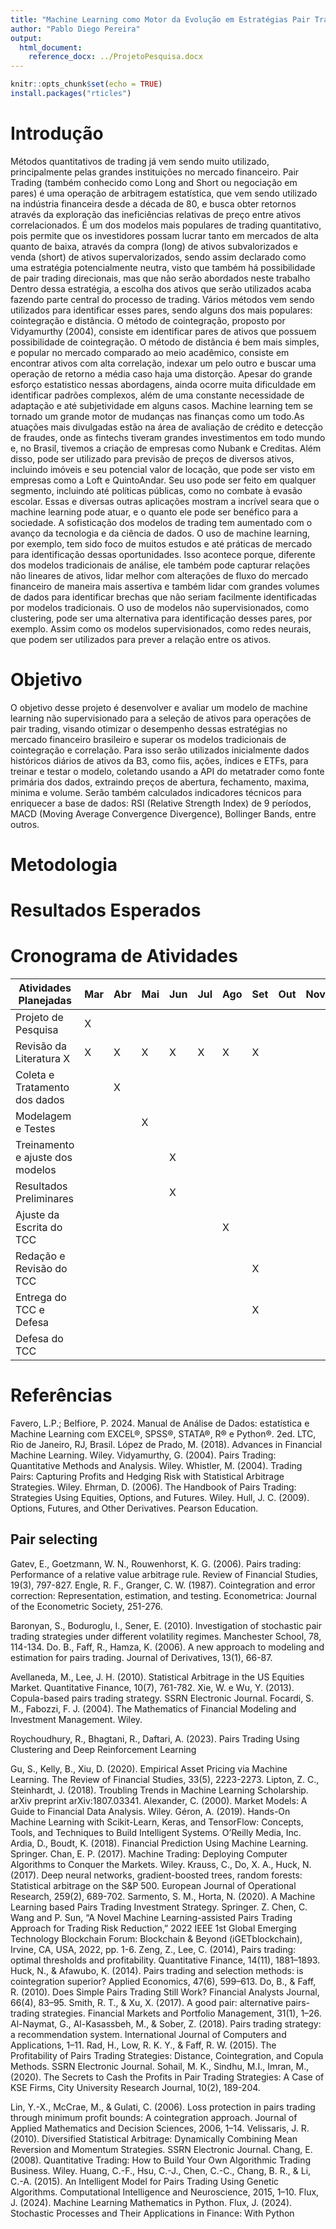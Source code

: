 ---
title: "Machine Learning como Motor da Evolução em Estratégias Pair Trading."
author: "Pablo Diego Pereira"
output:
  html_document:
    reference_docx: ../ProjetoPesquisa.docx
---

```{r setup, include=FALSE}
knitr::opts_chunk$set(echo = TRUE)
install.packages("rticles")
```

# Introdução

Métodos quantitativos de trading já vem sendo muito utilizado, principalmente pelas grandes instituições no mercado financeiro. Pair Trading (também conhecido como Long and Short ou negociação em pares) é uma operação de arbitragem estatística, que vem sendo utilizado na indústria financeira desde a década de 80, e busca obter retornos através da exploração das ineficiências relativas de preço entre ativos correlacionados. É um dos modelos mais populares de trading quantitativo, pois permite que os investidores possam lucrar tanto em mercados de alta quanto de baixa, através da compra (long) de ativos subvalorizados e venda (short) de ativos supervalorizados, sendo assim declarado como uma estratégia potencialmente neutra, visto que também há possibilidade de pair trading direcionais, mas que não serão abordados neste trabalho
Dentro dessa estratégia, a escolha dos ativos que serão utilizados acaba fazendo parte central do processo de trading. Vários métodos vem sendo utilizados para identificar esses pares, sendo alguns dos mais populares: cointegração e distância. O método de cointegração, proposto por Vidyamurthy (2004), consiste em identificar pares de ativos que possuem possibilidade de cointegração. O método de distância é bem mais simples, e popular no mercado comparado ao meio acadêmico, consiste em encontrar ativos com alta correlação, indexar um pelo outro e buscar uma operação de retorno a média caso haja uma distorção. Apesar do grande esforço estatistico nessas abordagens, ainda ocorre muita dificuldade em identificar padrões complexos, além de uma constante necessidade de adaptação e até subjetividade em alguns casos.
Machine learning tem se tornado um grande motor de mudanças nas finanças como um todo.As atuações mais divulgadas estão na área de avaliação de crédito e detecção de fraudes, onde as fintechs tiveram grandes investimentos em todo mundo e, no Brasil, tivemos a criação de empresas como Nubank e Creditas. Além disso, pode ser utilizado para previsão de preços de diversos ativos, incluindo imóveis e seu potencial valor de locação, que pode ser visto em empresas como a Loft e QuintoAndar. Seu uso pode ser feito em qualquer segmento, incluindo até políticas públicas, como no combate à evasão escolar. Essas e diversas outras aplicações mostram a incrível seara que o machine learning pode atuar, e o quanto ele pode ser benéfico para a sociedade.
A sofisticação dos modelos de trading tem aumentado com o avanço da tecnologia e da ciência de dados. O uso de machine learning, por exemplo, tem sido foco de muitos estudos e até práticas de mercado para identificação dessas oportunidades. Isso acontece porque, diferente dos modelos tradicionais de análise, ele também pode capturar relações não lineares de ativos, lidar melhor com alterações de fluxo do mercado financeiro de maneira mais assertiva e também lidar com grandes volumes de dados para identificar brechas que não seriam facilmente identificadas por modelos tradicionais. O uso de modelos não supervisionados, como clustering, pode ser uma alternativa para identificação desses pares, por exemplo. Assim como os modelos supervisionados, como redes neurais, que podem ser utilizados para prever a relação entre os ativos.

# Objetivo

O objetivo desse projeto é desenvolver e avaliar um modelo de machine learning não supervisionado para a seleção de ativos para operações de pair trading, visando otimizar o desempenho dessas estratégias no mercado financeiro brasileiro e superar os modelos tradicionais de cointegração e correlação.
Para isso serão utilizados inicialmente dados históricos diários de ativos da B3, como fiis, ações, índices e ETFs, para treinar e testar o modelo, coletando usando a API do metatrader como fonte primária dos dados, extraindo preços de abertura, fechamento, maxima, minima e volume. Serão também calculados indicadores técnicos para enriquecer a base de dados: RSI (Relative Strength Index) de 9 períodos, MACD (Moving Average Convergence Divergence), Bollinger Bands, entre outros.

# Metodologia

# Resultados Esperados

# Cronograma de Atividades

Atividades Planejadas | Mar | Abr | Mai | Jun | Jul | Ago | Set | Out | Nov | Dez | Jan
--- | --- | --- | --- | --- | --- | --- | --- | --- | --- | --- | ---
Projeto de Pesquisa | X
Revisão da Literatura X|X|X|X|X|X|X|X
Coleta e Tratamento dos dados ||X
Modelagem e Testes |||X
Treinamento e ajuste dos modelos ||||X
Resultados Preliminares ||||X
Ajuste da Escrita do TCC ||||||X
Redação e Revisão do TCC |||||||X
Entrega do TCC e Defesa |||||||X
Defesa do TCC ||||||||||X

# Referências
Favero, L.P.; Belfiore, P. 2024. Manual de Análise de Dados: estatística e Machine Learning com EXCEL®, SPSS®, STATA®, R® e Python®. 2ed. LTC, Rio de Janeiro, RJ, Brasil.
López de Prado, M. (2018). Advances in Financial Machine Learning. Wiley.
Vidyamurthy, G. (2004). Pairs Trading: Quantitative Methods and Analysis. Wiley.
Whistler, M. (2004). Trading Pairs: Capturing Profits and Hedging Risk with Statistical Arbitrage Strategies. Wiley.
Ehrman, D. (2006). The Handbook of Pairs Trading: Strategies Using Equities, Options, and Futures. Wiley.
Hull, J. C. (2009). Options, Futures, and Other Derivatives. Pearson Education.

## Pair selecting
Gatev, E., Goetzmann, W. N., Rouwenhorst, K. G. (2006). Pairs trading: Performance of a relative value arbitrage rule. Review of Financial Studies, 19(3), 797-827.
Engle, R. F., Granger, C. W. (1987). Cointegration and error correction: Representation, estimation, and testing. Econometrica: Journal of the Econometric Society, 251-276.



Baronyan, S., Boduroglu, I., Sener, E. (2010). Investigation of stochastic pair trading strategies under different volatility regimes. Manchester School, 78, 114-134.
Do. B., Faff, R., Hamza, K. (2006). A new approach to modeling and estimation for pairs trading. Journal of Derivatives, 13(1), 66-87.

Avellaneda, M., Lee, J. H. (2010). Statistical Arbitrage in the US Equities Market. Quantitative Finance, 10(7), 761-782.
Xie, W. e Wu, Y. (2013). Copula-based pairs trading strategy. SSRN Electronic Journal.
Focardi, S. M., Fabozzi, F. J. (2004). The Mathematics of Financial Modeling and Investment Management. Wiley.


Roychoudhury, R., Bhagtani, R., Daftari, A. (2023). Pairs Trading Using Clustering and Deep Reinforcement Learning


Gu, S., Kelly, B., Xiu, D. (2020). Empirical Asset Pricing via Machine Learning. The Review of Financial Studies, 33(5), 2223-2273.
Lipton, Z. C., Steinhardt, J. (2018). Troubling Trends in Machine Learning Scholarship. arXiv preprint arXiv:1807.03341.
Alexander, C. (2000). Market Models: A Guide to Financial Data Analysis. Wiley.
Géron, A. (2019). Hands-On Machine Learning with Scikit-Learn, Keras, and TensorFlow: Concepts, Tools, and Techniques to Build Intelligent Systems. O'Reilly Media, Inc.
Ardia, D., Boudt, K. (2018). Financial Prediction Using Machine Learning. Springer.
Chan, E. P. (2017). Machine Trading: Deploying Computer Algorithms to Conquer the Markets. Wiley.
Krauss, C., Do, X. A., Huck, N. (2017). Deep neural networks, gradient-boosted trees, random forests: Statistical arbitrage on the S&P 500. European Journal of Operational Research, 259(2), 689-702.
Sarmento, S. M., Horta, N. (2020). A Machine Learning based Pairs Trading Investment Strategy. Springer.
Z. Chen, C. Wang and P. Sun, "A Novel Machine Learning-assisted Pairs Trading Approach for Trading Risk Reduction," 2022 IEEE 1st Global Emerging Technology Blockchain Forum: Blockchain & Beyond (iGETblockchain), Irvine, CA, USA, 2022, pp. 1-6.
Zeng, Z., Lee, C. (2014), Pairs trading: optimal thresholds and profitability. Quantitative Finance, 14(11), 1881–1893.
Huck, N., & Afawubo, K. (2014). Pairs trading and selection methods: is cointegration superior? Applied Economics, 47(6), 599–613.
Do, B., & Faff, R. (2010). Does Simple Pairs Trading Still Work? Financial Analysts Journal, 66(4), 83–95.
Smith, R. T., & Xu, X. (2017). A good pair: alternative pairs-trading strategies. Financial Markets and Portfolio Management, 31(1), 1–26.
Al-Naymat, G., Al-Kasassbeh, M., & Sober, Z. (2018). Pairs trading strategy: a recommendation system. International Journal of Computers and Applications, 1–11.
Rad, H., Low, R. K. Y., & Faff, R. W. (2015). The Profitability of Pairs Trading Strategies: Distance, Cointegration, and Copula Methods. SSRN Electronic Journal.
Sohail, M. K., Sindhu, M.I., Imran, M., (2020). The Secrets to Cash the Profits in Pair Trading Strategies: A Case of KSE Firms, City University Research Journal, 10(2), 189-204.

Lin, Y.-X., McCrae, M., & Gulati, C. (2006). Loss protection in pairs trading through minimum profit bounds: A cointegration approach. Journal of Applied Mathematics and Decision Sciences, 2006, 1–14.
Velissaris, J. R. (2010). Diversified Statistical Arbitrage: Dynamically Combining Mean Reversion and Momentum Strategies. SSRN Electronic Journal.
Chang, E. (2008). Quantitative Trading: How to Build Your Own Algorithmic Trading Business. Wiley.
Huang, C.-F., Hsu, C.-J., Chen, C.-C., Chang, B. R., & Li, C.-A. (2015). An Intelligent Model for Pairs Trading Using Genetic Algorithms. Computational Intelligence and Neuroscience, 2015, 1–10.
Flux, J. (2024). Machine Learning Mathematics in Python. 
Flux, J. (2024). Stochastic Processes and Their Applications in Finance: With Python